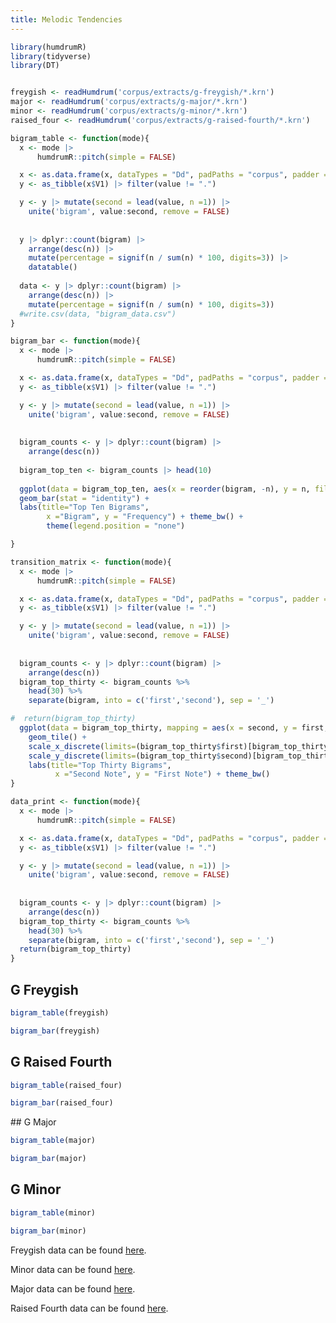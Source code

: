 ```yaml
---
title: Melodic Tendencies
---
```




```r
library(humdrumR)
library(tidyverse)
library(DT)


freygish <- readHumdrum('corpus/extracts/g-freygish/*.krn')
major <- readHumdrum('corpus/extracts/g-major/*.krn')
minor <- readHumdrum('corpus/extracts/g-minor/*.krn')
raised_four <- readHumdrum('corpus/extracts/g-raised-fourth/*.krn')
```

```r
bigram_table <- function(mode){
  x <- mode |> 
      humdrumR::pitch(simple = FALSE) 

  x <- as.data.frame(x, dataTypes = "Dd", padPaths = "corpus", padder = NA)
  y <- as_tibble(x$V1) |> filter(value != ".")

  y <- y |> mutate(second = lead(value, n =1)) |> 
    unite('bigram', value:second, remove = FALSE) 
  
  
  y |> dplyr::count(bigram) |>
    arrange(desc(n)) |> 
    mutate(percentage = signif(n / sum(n) * 100, digits=3)) |>
    datatable()
  
  data <- y |> dplyr::count(bigram) |>
    arrange(desc(n)) |> 
    mutate(percentage = signif(n / sum(n) * 100, digits=3)) 
  #write.csv(data, "bigram_data.csv")
}
```



```r
bigram_bar <- function(mode){
  x <- mode |> 
      humdrumR::pitch(simple = FALSE) 

  x <- as.data.frame(x, dataTypes = "Dd", padPaths = "corpus", padder = NA)
  y <- as_tibble(x$V1) |> filter(value != ".")

  y <- y |> mutate(second = lead(value, n =1)) |> 
    unite('bigram', value:second, remove = FALSE) 
  
  
  bigram_counts <- y |> dplyr::count(bigram) |>
    arrange(desc(n)) 
  
  bigram_top_ten <- bigram_counts |> head(10)
  
  ggplot(data = bigram_top_ten, aes(x = reorder(bigram, -n), y = n, fill = bigram)) +
  geom_bar(stat = "identity") +
  labs(title="Top Ten Bigrams",
        x ="Bigram", y = "Frequency") + theme_bw() + 
        theme(legend.position = "none")

}
```


```r

transition_matrix <- function(mode){
  x <- mode |> 
      humdrumR::pitch(simple = FALSE) 

  x <- as.data.frame(x, dataTypes = "Dd", padPaths = "corpus", padder = NA)
  y <- as_tibble(x$V1) |> filter(value != ".")

  y <- y |> mutate(second = lead(value, n =1)) |> 
    unite('bigram', value:second, remove = FALSE) 
  
  
  bigram_counts <- y |> dplyr::count(bigram) |>
    arrange(desc(n)) 
  bigram_top_thirty <- bigram_counts %>%
    head(30) %>%
    separate(bigram, into = c('first','second'), sep = '_')

#  return(bigram_top_thirty)
  ggplot(data = bigram_top_thirty, mapping = aes(x = second, y = first, fill = n)) +
    geom_tile() +
    scale_x_discrete(limits=(bigram_top_thirty$first)[bigram_top_thirty$count]) + 
    scale_y_discrete(limits=(bigram_top_thirty$second)[bigram_top_thirty$count]) +
    labs(title="Top Thirty Bigrams",
          x ="Second Note", y = "First Note") + theme_bw()
}
```

```r
data_print <- function(mode){
  x <- mode |> 
      humdrumR::pitch(simple = FALSE) 

  x <- as.data.frame(x, dataTypes = "Dd", padPaths = "corpus", padder = NA)
  y <- as_tibble(x$V1) |> filter(value != ".")

  y <- y |> mutate(second = lead(value, n =1)) |> 
    unite('bigram', value:second, remove = FALSE) 
  
  
  bigram_counts <- y |> dplyr::count(bigram) |>
    arrange(desc(n)) 
  bigram_top_thirty <- bigram_counts %>%
    head(30) %>%
    separate(bigram, into = c('first','second'), sep = '_')
  return(bigram_top_thirty)
}
```


## G Freygish

```r

bigram_table(freygish)


```


```r

bigram_bar(freygish)
```


## G Raised Fourth

```r

bigram_table(raised_four)
```



```r

bigram_bar(raised_four)
```


 ## G Major 




```r
bigram_table(major)
```

```r
bigram_bar(major)
``` 


## G Minor
```r

bigram_table(minor)
``` 

 

```r

bigram_bar(minor)
```



Freygish data can be found [here](freygish_transitions.csv).

Minor data can be found [here](minor_transitions.csv).

Major data can be found [here](major_transitions.csv).

Raised Fourth data can be found [here](raised_fourth_transitions.csv).
